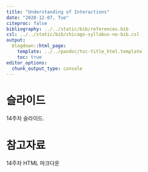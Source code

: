 ---
title: "Understanding of Interactions"
date: "2020-12-07, Tue"
citeproc: false
bibliography: ../../static/bib/references.bib
csl: ../../static/bib/chicago-syllabus-no-bib.csl
output:
  blogdown::html_page:
    template: ../../pandoc/toc-title_html.template
    toc: true
editor_options: 
  chunk_output_type: console
---

# 슬라이드

14주차 슬라이드.

# 참고자료

<i class="fa fa-external-link-square-alt" aria-hidden="true"></i> 14주차 HTML 마크다운

